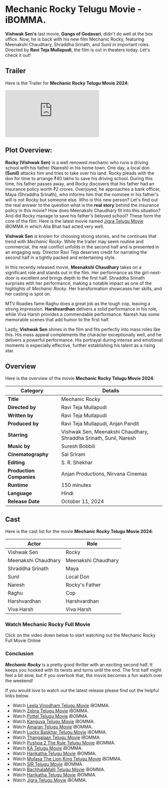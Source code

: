 


# Mechanic Rocky Telugu Movie - iBOMMA.

**Vishwak Sen's** last movie, **Gangs of Godavari**, didn't do well at the box office. Now, he is back with his new film Mechanic Rocky, featuring Meenakshi Chaudhary, Shraddha Srinath, and Sunil in important roles. Directed by **Ravi Teja Mullapudi**, the film is out in theaters today. Let's check it out!

<MDXImage
  src={SEO_OBJ.MECHANIC_ROCKY.featuredImage}
  alt={SEO_OBJ.MECHANIC_ROCKY.featuredImageAltText}
  title={SEO_OBJ.MECHANIC_ROCKY.featuredImageAltText}
  extraStyling=" !h-96 max-w-[380px] lg:min-h-[400px] lg:h-auto lg:w-2/5 m-auto"
/>

## Trailer

Here is the Trailer for **Mechanic Rocky Telugu Movie 2024**:

<iframe
  src="https://www.youtube.com/embed/ed2ppwARZy8?si=ac9nSAVRGT7pKSbA"
  title="Mechanic Rocky Telugu Trailer"
  frameborder="0"
  allow="accelerometer; autoplay; clipboard-write; encrypted-media; gyroscope; picture-in-picture; web-share"
  referrerpolicy="strict-origin-when-cross-origin"
  allowfullscreen
  className="w-full h-[300px] lg:min-h-[500px]"
></iframe>

## Plot Overview:

**Rocky (Vishwak Sen)** is a well renowed mechanic who runs a driving school with his father (Naresh) in his home town. One day, a local don **(Sunil)** attacks him and tries to take over his land. Rocky pleads with the don for time to arrange ₹40 lakhs to save his driving school. During this time, his father passes away, and Rocky discovers that his father had an insurance policy worth ₹2 crores. Overjoyed, he approaches a bank officer, Maya (Shraddha Srinath), who informs him that the nominee in his father's will is not Rocky but someone else. Who is this new person? Let's find out the real answer to the question what is the **real story** behind the insurance policy in this movie? How does Meenakshi Chaudhary fit into this situation? And did Rocky manage to save his father's beloved school? These form the core of the film. Here is the latest movie named [Jigra Telugu Movie](https://www.abomma.com/Jigra "Jigra telugu movie") iBOMMA in which Alia Bhat had acted very well.

**Vishwak Sen** is known for choosing strong stories, and he continues that trend with _Mechanic Rocky_. While the trailer may seem routine and commercial, the real conflict unfolds in the second half and is presented in an engaging way. Director Ravi Teja deserves credit for narrating the second half in a tightly packed and entertaining style.

In this recently released movie, **Meenakshi Chaudhary** takes on a significant role and stands out in the film. Her performance as the girl-next-door is excellent and brings depth to the first half. Shraddha Srinath surprises with her performance, making a notable impact as one of the highlights of _Mechanic Rocky_. Her transformation showcases her skills, and her casting is spot on.

MTV Roadies fame Raghu does a great job as the tough cop, leaving a strong impression. **Harshvardhan** delivers a solid performance in his role, while Viva Harsh provides a commendable performance. Naresh has some memorable scenes that add humor to the first half.

Lastly, **Vishwak Sen** shines in the film and fits perfectly into mass roles like this. His mass appeal complements the character exceptionally well, and he delivers a powerful performance. His portrayal during intense and emotional moments is especially effective, further establishing his talent as a rising star.

## Overview

Here is the overview of the movie **Mechanic Rocky Telugu Movie 2024**:

| **Category**             | **Details**                                                       |
| ------------------------ | ----------------------------------------------------------------- |
| **Title**                | Mechanic Rocky                                                    |
| **Directed by**          | Ravi Teja Mullapudi                                               |
| **Written by**           | Ravi Teja Mullapudi                                               |
| **Produced by**          | Ravi Teja Mullapudi, Anjan Pandit                                 |
| **Starring**             | Vishwak Sen, Meenakshi Chaudhary, Shraddha Srinath, Sunil, Naresh |
| **Music by**             | Suresh Bobbili                                                    |
| **Cinematography**       | Sai Sriram                                                        |
| **Editing**              | S. R. Shekhar                                                     |
| **Production Companies** | Anjan Productions, Nirvana Cinemas                                |
| **Runtime**              | 150 minutes                                                       |
| **Language**             | Hindi                                                             |
| **Release Date**         | October 11, 2024                                                  |

## Cast

Here is the cast list for the movie **Mechanic Rocky Telugu Movie 2024**:

| **Actor**           | **Role**            |
| ------------------- | ------------------- |
| Vishwak Sen         | Rocky               |
| Meenakshi Chaudhary | Meenakshi Chaudhary |
| Shraddha Srinath    | Maya                |
| Sunil               | Local Don           |
| Naresh              | Rocky's Father      |
| Raghu               | Cop                 |
| Harshvardhan        | Harshvardhan        |
| Viva Harsh          | Viva Harsh          |

### Watch Mechanic Rocky Full Movie

Click on the video down below to start watching out the Mechanic Rocky Full Movie Online

<VideoFrame url={SEO_OBJ.MECHANIC_ROCKY.relativeURL} />

### Conclusion

**_Mechanic Rocky_** is a pretty good thriller with an exciting second half. It keeps you hooked with its twists and turns until the end. The first half might feel a bit slow, but if you overlook that, the movie becomes a fun watch over the weekend!

If you would love to watch out the latest release please find out the helpful links below.

- Watch [Leela Vinodham Telugu Movie](https://www.abomma.com/leela-vinodham "Leela Vinodham Telugu movie") iBOMMA.
- Watch [Zebra Telugu Movie](https://www.abomma.com/zebra-telugu-movie "zebra telugu movie") iBOMMA.
- Watch [Pottel Telugu Movie](https://www.abomma.com/pottel "Pottel telugu movie") iBOMMA.
- Watch [Kanguva Telugu Movie](https://www.abomma.com/Kanguva "Kanguva telugu movie") iBOMMA.
- Watch [Amaran Telugu Movie](https://www.abomma.com/Amaran "Amaran telugu movie") iBOMMA.
- Watch [Lucky Baskhar Telugu Movie](https://www.abomma.com/Lucky-Baskhar "Lucky Baskhar telugu movie") iBOMMA.
- Watch [Thangalaan Telugu Movie](https://www.abomma.com/Thangalaan "Thangalaan telugu movie") iBOMMA.
- Watch [Pushpa 2 The Rule Telugu Movie](https://www.abomma.com/pushpa-2-the-rule "Pushpa 2 The Rule telugu movie") iBOMMA.
- Watch [KA Telugu Movie](https://www.abomma.com/KA "KA telugu movie") iBOMMA.
- Watch [Harikatha Telugu Movie](https://www.abomma.com/Harikatha "Harikatha telugu movie") iBOMMA.
- Watch [Mufasa The Lion King Telugu Movie](https://www.abomma.com/Mufasa-The-Lion-King "Mufasa The Lion King telugu movie") iBOMMA.
- Watch [SIR Telugu Movie](https://www.abomma.com/sir-telugu-movie "Sir telugu movie") iBOMMA.
- Watch [BachhalaMalli Telugu Movie](https://www.abomma.com/bachhala-malli "BachhalaMalli telugu movie") iBOMMA.
- Watch [Harikatha Telugu Movie](https://www.abomma.com/Harikatha "Harikatha telugu movie") iBOMMA.
- Watch [Jigra Telugu Movie](https://www.abomma.com/Jigra "Jigra telugu movie") iBOMMA.

